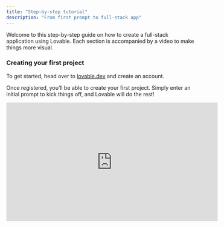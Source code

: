 ```yaml
---
title: "Step-by-step tutorial"
description: "From first prompt to full-stack app"
---
```


Welcome to this step-by-step guide on how to create a full-stack application using Lovable. Each section is accompanied by a video to make things more visual.

### Creating your first project

To get started, head over to [lovable.dev](https://lovable.dev) and create an account.&#x20;

Once registered, you’ll be able to create your first project. Simply enter an initial prompt to kick things off, and Lovable will do the rest!

<iframe width="560" height="315" src="https://www.youtube.com/embed/9KHLTZaJcR8" title="YouTube video player" frameborder="0" allow="accelerometer; autoplay; clipboard-write; encrypted-media; gyroscope; picture-in-picture" allowfullscreen />

### Adding custom knowledge to your project

The Knowledge Base in Lovable acts as your project's blueprint, where you define details like functionality, design elements, and goals. To set it up, create new entries in the **Knowledge Base** section of your dashboard, organizing them into categories such as Project Overview, Key Features, or Design Guidelines.

You can link these entries directly to your prompts, ensuring clarity, consistency, and alignment with your project requirements. The Knowledge Base also serves as a collaborative tool for teams, streamlining communication and keeping everyone aligned.

Regularly update your entries as your project evolves to maintain relevance and ensure your app development stays on track.

<iframe width="560" height="315" src="https://www.youtube.com/embed/XsRerF2pEUE" title="YouTube video player" frameborder="0" allow="accelerometer; autoplay; clipboard-write; encrypted-media; gyroscope; picture-in-picture" allowfullscreen />

### Reverting a change

Lovable offers intuitive editing tools and undo functionality, giving you the freedom to experiment without worry. You can make direct edits, use prompts for adjustments, or leverage the Select tool for precise changes. If a change doesn’t work out, use the **Undo** button to reverse your actions, or explore the **Version History** to restore earlier versions of your project.

To test edits, use the **Preview** mode to see real-time changes and easily revert them if needed. For effective editing, make incremental changes, save major updates using versioning, and document key changes for team alignment. Lovable ensures a seamless editing experience, empowering you to refine your projects with confidence.

<iframe width="560" height="315" src="https://www.youtube.com/embed/Q1TofaMhWYY" title="YouTube video player" frameborder="0" allow="accelerometer; autoplay; clipboard-write; encrypted-media; gyroscope; picture-in-picture" allowfullscreen />

### Using the Select feature

The **Select** tool in Lovable enables precise edits to specific UI components, offering flexibility and control in your design process. Activate the tool from the editor toolbar, hover over the desired element (e.g., button, text, image), and click to bring up editing options. You can update attributes like text, colors, layout, or functionality directly.

For more complex adjustments, combine the **Select** tool with prompts for fine-tuning. Preview your changes in real-time and save them when satisfied. This feature streamlines targeted edits, helping you refine your designs effortlessly.

<iframe width="560" height="315" src="https://www.youtube.com/embed/d5O5bYAOgD8" title="YouTube video player" frameborder="0" allow="accelerometer; autoplay; clipboard-write; encrypted-media; gyroscope; picture-in-picture" allowfullscreen />

### Adding images to your prompt

Visuals often speak louder than words. You can attach images directly to the chat to provide additional context for your prompts. This is particularly useful for illustrating ideas or concepts that are easier to show than describe.

<iframe width="560" height="315" src="https://www.youtube.com/embed/uaGnrK5Dkkc" title="YouTube video player" frameborder="0" allow="accelerometer; autoplay; clipboard-write; encrypted-media; gyroscope; picture-in-picture" allowfullscreen />

### Adding images to your application

Want to add images directly to your application? Simply upload them in the chat and explain to Lovable’s AI where and how you’d like them to appear in your project.

<iframe width="560" height="315" src="https://www.youtube.com/embed/fABvCZP4QlM" title="YouTube video player" frameborder="0" allow="accelerometer; autoplay; clipboard-write; encrypted-media; gyroscope; picture-in-picture" allowfullscreen />

### Connecting to GitHub

Integrate your project with GitHub to iterate on your application seamlessly. You can make code changes in GitHub or your preferred IDE while keeping everything in sync with Lovable.

<iframe width="560" height="315" src="https://www.youtube.com/embed/zgNkhU4SYgQ" title="YouTube video player" frameborder="0" allow="accelerometer; autoplay; clipboard-write; encrypted-media; gyroscope; picture-in-picture" allowfullscreen />

### Publishing your project

When your project is ready, publish it to generate a shareable URL. This makes it easy to showcase your application or share it with collaborators and stakeholders.

<iframe width="560" height="315" src="https://www.youtube.com/embed/GFtWVXkZDTw" title="YouTube video player" frameborder="0" allow="accelerometer; autoplay; clipboard-write; encrypted-media; gyroscope; picture-in-picture" allowfullscreen />

### Introduction to Supabase

Supabase is a backend-as-a-service platform that integrates smoothly with Lovable to add powerful backend capabilities to your application.&#x20;

In this video, you’ll get familiar with the Supabase dashboard and learn how to create your first project:

* **Set Up Supabase**: Create an account on [Supabase](https://supabase.com/) and create a new project.

* **Link to Lovable**: In Lovable, go to **Settings** > **Connect Supabase** and follow the steps.

* **Manage Data**: Set up tables, manage user data, and configure email notifications.

<iframe width="560" height="315" src="https://www.youtube.com/embed/V_2aZCjrTJo" title="YouTube video player" frameborder="0" allow="accelerometer; autoplay; clipboard-write; encrypted-media; gyroscope; picture-in-picture" allowfullscreen />

### Connecting to Supabase

After setting up your Supabase project, you’ll need to connect it to your Lovable project. This connection enables Lovable to leverage Supabase’s backend services seamlessly.

<iframe width="560" height="315" src="https://www.youtube.com/embed/g8CvOq3b-sg" title="YouTube video player" frameborder="0" allow="accelerometer; autoplay; clipboard-write; encrypted-media; gyroscope; picture-in-picture" allowfullscreen />

### Adding authentication with Supabase

Supabase makes implementing user authentication simple and efficient. With just a few steps, you can add secure login and signup functionalities to your application.

<iframe width="560" height="315" src="https://www.youtube.com/embed/LHpMUj-Jf_k" title="YouTube video player" frameborder="0" allow="accelerometer; autoplay; clipboard-write; encrypted-media; gyroscope; picture-in-picture" allowfullscreen />

### Storing data with Supabase

If your application requires data storage, Lovable can integrate with Supabase to store and manage your data effortlessly. Just define your requirements, and Lovable handles the rest.

<iframe width="560" height="315" src="https://www.youtube.com/embed/V5LdDEuCli4" title="YouTube video player" frameborder="0" allow="accelerometer; autoplay; clipboard-write; encrypted-media; gyroscope; picture-in-picture" allowfullscreen />

### Using Supabase Edge Functions

Supabase Edge Functions allow you to add advanced capabilities to your application. Whether you need AI features, payment processing, or email integration, Edge Functions provide the flexibility to power up your app.

<iframe width="560" height="315" src="https://www.youtube.com/embed/p_hKIDlxXp0" title="YouTube video player" frameborder="0" allow="accelerometer; autoplay; clipboard-write; encrypted-media; gyroscope; picture-in-picture" allowfullscreen />

Get started with your first full-stack app on Lovable using this guide. For additional resources and inspiration, visit the [Lovable YouTube channel](https://www.youtube.com/@lovable-labs/videos), which features regular office hours recordings and other helpful content.

Let’s get building!